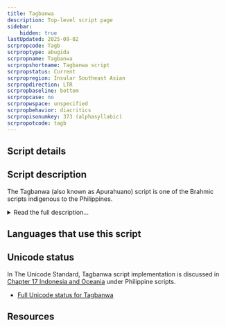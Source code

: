 ```yaml
---
title: Tagbanwa
description: Top-level script page
sidebar:
    hidden: true
lastUpdated: 2025-09-02
scrpropcode: Tagb
scrproptype: abugida
scrpropname: Tagbanwa
scrpropshortname: Tagbanwa script
scrpropstatus: Current
scrpropregion: Insular Southeast Asian
scrpropdirection: LTR
scrpropbaseline: bottom
scrpropcase: no
scrpropwspace: unspecified
scrpropbehavior: diacritics
scrpropisonumkey: 373 (alphasyllabic)
scrpropotcode: tagb
---
```



## Script details

<ScriptDetails />

## Script description

The Tagbanwa (also known as Apurahuano) script is one of the Brahmic scripts indigenous to the Philippines.

<details>
<summary>Read the full description...</summary>It is used to write the Tagbanwa language, which is spoken by approximately 8,000 people living in scattered communities throughout the Palawan region. Although the language is used exclusively between speakers of Tagbanwa, younger generations prefer to use Tagalog in the company of other non-Tagbanwa Filipinos, as there is felt to be some stigma attached to the Tagbanwa identity. The result is that use of the language is declining, and, in keeping with that trend, literacy in the script is low. Of the three living indigenous Philippine scripts - Hanunoo, Buhid and Tagbanwa - Tagbanwa is acknowledged to be the least widely used.

The script is an abugida composed of 13 consonants. Each consonant has an inherent vowel [a], which can be modified to [i] or [u] by the addition of a diacritic, called _ulitan_, above or below the syllable respectively. There are also three vowel characters for representing syllable-initial vowels. There is no method for cancelling the inherent vowel, so syllable-final consonants are unexpressed in the Tagbanwa orthography and deduced from context. The script is read horizontally from left to right, but has historically been written either horizontally or vertically; in the case that it is written vertically, characters are oriented horizontally to facilitate reading.
</details>

## Languages that use this script

<WsList script='Tagb' wsMax='5' />

## Unicode status

In The Unicode Standard, Tagbanwa script implementation is discussed in [Chapter 17 Indonesia and Oceania](http://www.unicode.org/versions/latest/ch17.pdf) under Philippine scripts.

- [Full Unicode status for Tagbanwa](/scrlang/unicode/tagb-unicode)



## Resources

<ScriptResources detailSummary='seemore' />

